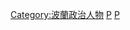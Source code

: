 {{Commonscat|Presidents of Poland}}

[[Category:波蘭政治人物|Category:波蘭政治人物]]
[[Category:欧洲各国总统|P]]
[[Category:各國國家元首|P]]